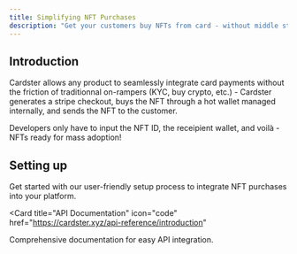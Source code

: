 ```yaml
---
title: Simplifying NFT Purchases
description: "Get your customers buy NFTs from card - without middle step."
---
```


## Introduction

Cardster allows any product to seamlessly integrate card payments without the friction of traditionnal on-rampers (KYC, buy crypto, etc.) - Cardster generates a stripe checkout, buys the NFT through a hot wallet managed internally, and sends the NFT to the customer.

Developers only have to input the NFT ID, the receipient wallet, and voilà - NFTs ready for mass adoption!

## Setting up

Get started with our user-friendly setup process to integrate NFT purchases into your platform.

<Card
  title="API Documentation"
  icon="code"
  href="https://cardster.xyz/api-reference/introduction"
>
  Comprehensive documentation for easy API integration.
</Card>

